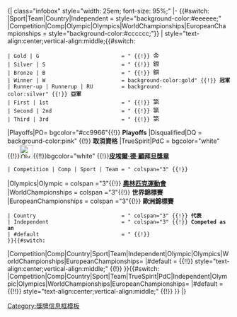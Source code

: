 <noinclude>{| class="infobox" style="width: 25em; font-size: 95%;"
</noinclude>
|- {{#switch: {{{1}}}
|Sport|Team|Country|Independent = style="background-color:#eeeeee;"
|Competition|Comp|Olympic|Olympics|WorldChampionships|EuropeanChampionships = style="background-color:#cccccc;"}}
| style="text-align:center;vertical-align:middle;{{#switch: {{{1}}}
 | Gold | G                          = " {{!}} [[File:Gold medal icon (G initial).svg|16px|金牌 - 第一名|link=]]
 | Silver | S                        = " {{!}} [[File:Silver medal icon (S initial).svg|16px|銀牌 - 第二名|link=]]
 | Bronze | B                        = " {{!}} [[File:Bronze medal icon (B initial).svg|16px|銅牌 - 第三名|link=]]
 | Winner | W                        = background-color:gold" {{!}} '''冠軍'''
 | Runner-up | Runnerup | RU         = background-color:silver" {{!}} '''亞軍'''
 | First | 1st                       = " {{!}} [[File:Gold medal icon.svg|16px|第一名|link=]]
 | Second | 2nd                      = " {{!}} [[File:Silver medal icon.svg|16px|第二名|link=]]
 | Third | 3rd                       = " {{!}} [[File:Bronze medal icon.svg|16px|第三名|link=]]
|Playoffs|PO= bgcolor="#cc9966"{{!}} '''Playoffs'''
|Disqualified|DQ = background-color:pink" {{!}} '''取消資格'''
|TrueSpirit|PdC = bgcolor="white"{{!}}[[File:Olympic_rings.svg|30px]]{{!!}}bgcolor="white" {{!}}'''[[皮埃爾·德·顧拜旦獎章]]'''
 | Competition | Comp | Sport | Team = " colspan="3" {{!}} '''<span class="nowrap">{{{2|}}}</span>'''
|Olympics|Olympic = colspan ="3"{{!}} '''<span class="nowrap">[[奧林匹克運動會]]</span>'''
|WorldChampionships = colspan ="3"{{!}} '''<span class="nowrap">世界錦標賽</span>'''
|EuropeanChampionships = colspan ="3"{{!}} '''<span class="nowrap">歐洲錦標賽</span>'''
 | Country                           = " colspan="3" {{!}} '''代表 <span class="country-name">{{{2}}}</span>'''
 | Independent                       = " colspan="3" {{!}} '''Competed as an <span class="country-name">{{{2}}}</span>'''
 | #default                          = " {{!}} &#32; {{Main other|[[Category:Articles using Template:Medal with unrecognised first positional argument]]}}
 }}{{#switch: {{{1}}}
|Competition|Comp|Country|Sport|Team|Independent|Olympic|Olympics|WorldChampionships|EuropeanChampionships=
|#default = {{!!}} style="text-align:center;vertical-align:middle;" {{!}} <span class="nowrap">{{{2}}}</span>
}}{{#switch: {{{1}}}
|Competition|Comp|Country|Sport|Team|TrueSpirit|PdC|Independent|Olympic|Olympics|WorldChampionships|EuropeanChampionships=
|#default = {{!!}} style="text-align:center;vertical-align:middle;" {{!}} {{{3}}}}}<noinclude>
|}
{{documentation|Template:Medal templates documentation}}
[[Category:獎牌信息框模板]]
</noinclude>